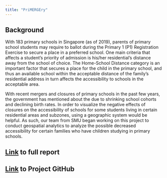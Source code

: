 ```yaml
---
title: "PriMERGEry"
---
```


## Background

With 183 primary schools in Singapore (as of 2019), parents of primary school students may require to ballot during the Primary 1 (P1) Registration Exercise to secure a place in a preferred school. One main criteria that affects a student's priority of admission is his/her residential's distance away from the school of choice. The Home-School Distance category is an important factor that secures a place for the child in the primary school, and thus an available school within the acceptable distance of the family's residential address in turn affects the accessibility to schools in the acceptable area.

With recent mergers and closures of primary schools in the past few years, the government has mentioned about the due to shrinking school cohorts and declining birth rates. In order to visualize the negative effects of closures on the accessibility of schools for some students living in certain residential areas and subzones, using a geographic system would be helpful. As such, our team from SMU began working on this project to conduct geospatial analytics to analyze the possible decreased accessibility for certain families who have children studying in primary schools.

## [Link](https://docs.google.com/document/d/1bIIGOzbnp0Wv_l7WOT4sib5V69wssQCK/edit?usp=sharing&ouid=115568116821271386627&rtpof=true&sd=true) to full report

## [Link](https://github.com/gcdb/GISProject) to Project GitHub

